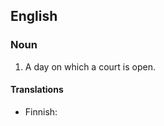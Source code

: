==English==

===Noun===
{{en-noun|head=[[judicial]] [[day]]}}

# {{context|legal|lang=en}} A day on which a court is open.

====Translations====
{{trans-top|day on which a court is open}}
* Finnish: {{t|fi|istuntopäivä}}
{{trans-mid}}
{{trans-bottom}}